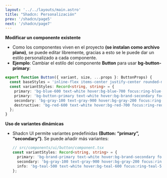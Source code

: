 ```yaml
---
layout: '../../layouts/main.astro'
title: "Shadcn: Personalización"
prev: '/shadcn/page5'
next: '/shadcn/page7'
---
```



**Modificar un componente existente**  
   - Como los componentes viven en el proyecto **(se instalan como archivo plano)**, se puede editar libremente, gracias a esto se le puede dar
   un estilo personalizado a cada componente.
   - **Ejemplo**: Cambiar el estilo del componente **Button** para usar **bg-button-primary**:

```ts
export function Button({ variant, size, ...props }: ButtonProps) {
  const baseStyles = 'inline-flex items-center justify-center rounded-md font-medium transition-colors focus:outline-none focus:ring-2 focus:ring-offset-2';
  const variantStyles: Record<string, string> = {
    primary: 'bg-blue-600 text-white hover:bg-blue-700 focus:ring-blue-500',
    primary: 'bg-button-primary text-white hover:bg-brand-secondary focus:ring-brand-primary',
    secondary: 'bg-gray-100 text-gray-900 hover:bg-gray-200 focus:ring-gray-300',
    destructive: 'bg-red-600 text-white hover:bg-red-700 focus:ring-red-500',
  };
}    
```

**Uso de variantes dinámicas**  
   - Shadcn UI permite variantes predefinidas **(Button: “primary”, “secondary”)**. Se puede añadir más variantes:
     ```ts
     // src/components/ui/button/component.tsx
     const variantStyles: Record<string, string> = {
       primary: 'bg-brand-primary text-white hover:bg-brand-secondary focus:ring-brand-primary',
       secondary: 'bg-gray-100 text-gray-900 hover:bg-gray-200 focus:ring-gray-300',
       info: 'bg-teal-500 text-white hover:bg-teal-600 focus:ring-teal-500', // nueva variante
     };
     ```